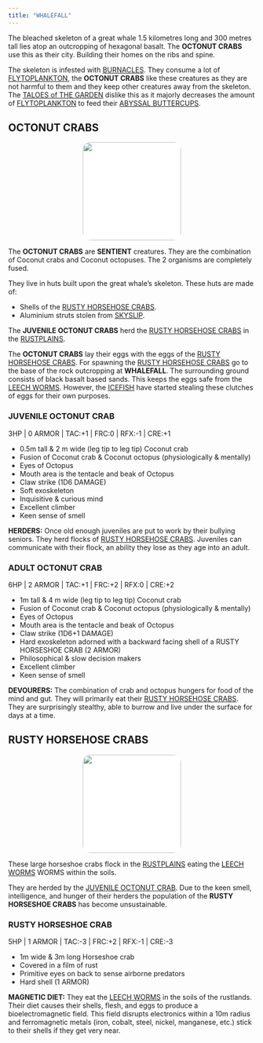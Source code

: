 ```yaml
---
title: "WHALEFALL"
---
```


The bleached skeleton of a great whale 1.5 kilometres long and 300 metres tall lies atop an outcropping of hexagonal basalt. The __OCTONUT CRABS__ use this as their city. Building their homes on the ribs and spine.

The skeleton is infested with [BURNACLES](/THE_RUSTLANDS/FOODCHAIN.qmd#burnacles). They consume a lot of [FLYTOPLANKTON](/THE_RUSTLANDS/FOODCHAIN.qmd#flytoplankton), the __OCTONUT CRABS__ like these creatures as they are not harmful to them and they keep other creatures away from the skeleton. The [TALOES of THE GARDEN]((/THE_RUSTLANDS/THE_GARDEN.qmd)) dislike this as it majorly decreases the amount of [FLYTOPLANKTON](/THE_RUSTLANDS/FOODCHAIN.qmd#flytoplankton) to feed their [ABYSSAL BUTTERCUPS](/THE_RUSTLANDS/THE_GARDEN.qmd#abyssalbuttercup).

## OCTONUT CRABS {#octonutcrabs}

<center>
![](images/COCONUT_CRAB.png){style="width:200px; border-radius:15px;  background:white"}
</center>

The __OCTONUT CRABS__ are __SENTIENT__ creatures. They are the combination of Coconut crabs and Coconut octopuses. The 2 organisms are completely fused.

They live in huts built upon the great whale’s skeleton. These huts are made of:

- Shells of the [RUSTY HORSEHOSE CRABS](/THE_RUSTLANDS/WHALEFALL.qmd#rustyhorseshoecrabs).
- Aluminium struts stolen from [SKYSLIP](/THE_RUSTLANDS/SKYSLIP.qmd).

The __JUVENILE OCTONUT CRABS__ herd the [RUSTY HORSEHOSE CRABS](/THE_RUSTLANDS/WHALEFALL.qmd#rustyhorseshoecrabs) in the [RUSTPLAINS](/THE_RUSTLANDS/RUSTPLAINS.qmd).

The __OCTONUT CRABS__ lay their eggs with the eggs of the [RUSTY HORSEHOSE CRABS](/THE_RUSTLANDS/WHALEFALL.qmd#rustyhorseshoecrabs). For spawning the [RUSTY HORSEHOSE CRABS](/THE_RUSTLANDS/WHALEFALL.qmd#rustyhorseshoecrabs) go to the base of the rock outcropping at __WHALEFALL__. The surrounding ground consists of black basalt based sands. This keeps the eggs safe from the [LEECH WORMS](/THE_RUSTLANDS/RUSTPLAINS.qmd#leechworms). However, the [ICEFISH](/THE_RUSTLANDS/SKYSLIP.qmd#ICEFISH) have started stealing these clutches of eggs for their own purposes.

### JUVENILE OCTONUT CRAB {#juvoctonutcrab}

3HP \| 0 ARMOR \| TAC:+1 \| FRC:0 \| RFX:-1 \| CRE:+1

- 0.5m tall & 2 m wide (leg tip to leg tip) Coconut crab
- Fusion of Coconut crab & Coconut octopus (physiologically & mentally)
- Eyes of Octopus
- Mouth area is the tentacle and beak of Octopus
- Claw strike (1D6 DAMAGE)
- Soft exoskeleton
- Inquisitive & curious mind
- Excellent climber
- Keen sense of smell

__HERDERS:__ Once old enough juveniles are put to work by their bullying seniors. They herd flocks of [RUSTY HORSEHOSE CRABS](/THE_RUSTLANDS/WHALEFALL.qmd#rustyhorseshoecrabs). Juveniles can communicate with their flock, an ability they lose as they age into an adult.

### ADULT OCTONUT CRAB {#adultoctonutcrab}

6HP \| 2 ARMOR \| TAC:+1 \| FRC:+2 \| RFX:0 \| CRE:+2

- 1m tall & 4 m wide (leg tip to leg tip) Coconut crab
- Fusion of Coconut crab & Coconut octopus (physiologically & mentally)
- Eyes of Octopus
- Mouth area is the tentacle and beak of Octopus
- Claw strike (1D6+1 DAMAGE)
- Hard exoskeleton adorned with a backward facing shell of a RUSTY HORSESHOE CRAB (2 ARMOR)
- Philosophical & slow decision makers
- Excellent climber
- Keen sense of smell

__DEVOURERS:__ The combination of crab and octopus hungers for food of the mind and gut. They will primarily eat their [RUSTY HORSEHOSE CRABS](/THE_RUSTLANDS/WHALEFALL.qmd#rustyhorseshoecrabs). They are surprisingly stealthy, able to burrow and live under the surface for days at a time.

## RUSTY HORSEHOSE CRABS {#rustyhorseshoecrabs}
<center>
![](images/RUSTY_HORSESHOE_CRAB.png){style="width:200px; border-radius:15px;  background:white"}
</center>

These large horseshoe crabs flock in the [RUSTPLAINS](/THE_RUSTLANDS/RUSTPLAINS.qmd) eating the [LEECH WORMS](/THE_RUSTLANDS/RUSTPLAINS.qmd#leechworms) WORMS within the soils. 

They are herded by the [JUVENILE OCTONUT CRAB](/THE_RUSTLANDS/WHALEFALL.qmd#juvoctonutcrab).  Due to the keen smell, intelligence, and hunger of their herders the population of the __RUSTY HORSESHOE CRABS__ has become unsustainable. 

### RUSTY HORSESHOE CRAB

5HP \| 1 ARMOR \| TAC:-3 \| FRC:+2 \| RFX:-1 \| CRE:-3

- 1m wide & 3m long Horseshoe crab
- Covered in a film of rust
- Primitive eyes on back to sense airborne predators
- Hard shell (1 ARMOR)

__MAGNETIC DIET:__ They eat the [LEECH WORMS](/THE_RUSTLANDS/RUSTPLAINS.qmd#leechworms) in the soils of the rustlands. Their diet causes their shells, flesh, and eggs to produce a bioelectromagnetic field. This field disrupts electronics within a 10m radius and ferromagnetic metals (iron, cobalt, steel, nickel, manganese, etc.) stick to their shells if they get very near. 